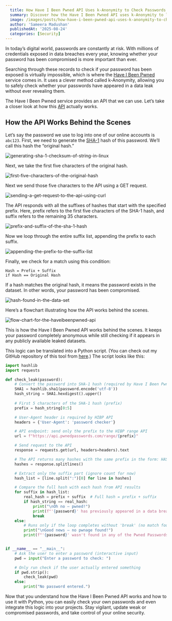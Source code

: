 ```yaml
---
  title: How Have I Been Pwned API Uses k-Anonymity to Check Passwords Privately
  summary: Discover how the Have I Been Pwned API uses k-Anonymity to let you safely check if your password has been compromised, without ever exposing it.
  image: /images/posts/how-have-i-been-pwned-api-uses-k-anonymity-to-check-passwords-privately/cover.png
  author: 'Sameera Madushan'
  publishedAt: '2025-08-24'
  categories: [Security]
---
```


In today’s digital world, passwords are constantly at risk. With millions of credentials exposed in data breaches every year, knowing whether your password has been compromised is more important than ever. 

Searching through these records to check if your password has been exposed is virtually impossible, which is where the [Have I Been Pwned](https://haveibeenpwned.com) service comes in. It uses a clever method called k-Anonymity, allowing you to safely check whether your passwords have appeared in a data leak without ever revealing them.

The Have I Been Pwned service provides an API that we can use. Let’s take a closer look at how this [API](https://haveibeenpwned.com/API/v3) actually works.

## How the API Works Behind the Scenes

Let’s say the password we use to log into one of our online accounts is ```abc123```. First, we need to generate the [SHA-1](https://en.wikipedia.org/wiki/SHA-1) hash of this password. We’ll call this hash the “original hash.”

![generating-sha-1-checksum-of-string-in-linux](/images/posts/how-have-i-been-pwned-api-uses-k-anonymity-to-check-passwords-privately/generating-sha-1-checksum-of-string-in-linux.png)

Next, we take the first five characters of the original hash.

![first-five-characters-of-the-original-hash](/images/posts/how-have-i-been-pwned-api-uses-k-anonymity-to-check-passwords-privately/first-five-characters-of-the-original-hash.png)

Next we send those five characters to the API using a GET request.

![sending-a-get-request-to-the-api-using-curl](/images/posts/how-have-i-been-pwned-api-uses-k-anonymity-to-check-passwords-privately/sending-a-get-request-to-the-api-using-curl.png)

The API responds with all the suffixes of hashes that start with the specified prefix. Here, prefix refers to the first five characters of the SHA-1 hash, and suffix refers to the remaining 35 characters.

![prefix-and-suffix-of-the-sha-1-hash](/images/posts/how-have-i-been-pwned-api-uses-k-anonymity-to-check-passwords-privately/prefix-and-suffix-of-the-sha-1-hash.png)

Now we loop through the entire suffix list, appending the prefix to each suffix.

![appending-the-prefix-to-the-suffix-list](/images/posts/how-have-i-been-pwned-api-uses-k-anonymity-to-check-passwords-privately/appending-the-prefix-to-the-suffix-list.png)

Finally, we check for a match using this condition:

```
Hash = Prefix + Suffix
if Hash == Original Hash
```
If a hash matches the original hash, it means the password exists in the dataset. In other words, your password has been compromised.

![hash-found-in-the-data-set](/images/posts/how-have-i-been-pwned-api-uses-k-anonymity-to-check-passwords-privately/hash-found-in-the-data-set.png)

Here’s a flowchart illustrating how the API works behind the scenes.

![flow-chart-for-the-haveibeenpwned-api](/images/posts/how-have-i-been-pwned-api-uses-k-anonymity-to-check-passwords-privately/flow-chart-for-the-haveibeenpwned-api.png)

This is how the Have I Been Pwned API works behind the scenes. It keeps your password completely anonymous while still checking if it appears in any publicly available leaked datasets.

This logic can be translated into a Python script. (You can check out my GitHub repository of this tool from [here](https://github.com/sameera-madushan/Pwned).) The script looks like this:

```python
import hashlib
import requests

def check_leak(password):
    # Convert the password into SHA-1 hash (required by Have I Been Pwned API)
    SHA1 = hashlib.sha1(password.encode('utf-8'))
    hash_string = SHA1.hexdigest().upper()
    
    # First 5 characters of the SHA-1 hash (prefix)
    prefix = hash_string[0:5]

    # User-Agent header is required by HIBP API
    headers = {'User-Agent': 'password checker'}

    # API endpoint: send only the prefix to the HIBP range API
    url = f"https://api.pwnedpasswords.com/range/{prefix}"

    # Send request to the API
    response = requests.get(url, headers=headers).text  

    # The API returns many hashes with the same prefix in the form: HASH_SUFFIX:COUNT
    hashes = response.splitlines()  

    # Extract only the suffix part (ignore count for now)
    hash_list = [line.split(":")[0] for line in hashes]

    # Compare the full hash with each hash from API results
    for suffix in hash_list:
        real_hash = prefix + suffix  # Full hash = prefix + suffix
        if hash_string == real_hash:
            print("\nOh no — pwned!")
            print(f"'{password}' has previously appeared in a data breach and should never be used.")
            break
    else:
        # Runs only if the loop completes without 'break' (no match found)
        print("\nGood news — no pwnage found!")
        print(f"'{password}' wasn't found in any of the Pwned Passwords loaded into Have I Been Pwned.")


if __name__ == "__main__":
    # Ask the user to enter a password (interactive input)
    pwd = input("Enter a password to check: ")

    # Only run check if the user actually entered something
    if pwd.strip():
        check_leak(pwd)
    else:
        print("No password entered.")

```
Now that you understand how the Have I Been Pwned API works and how to use it with Python, you can easily check your own passwords and even integrate this logic into your projects. Stay vigilant, update weak or compromised passwords, and take control of your online security.


